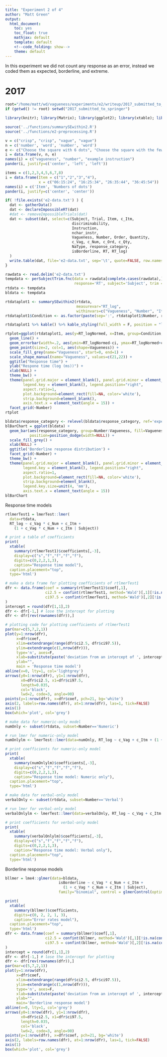 ```yaml
---
title: "Experiment 2 of 4"
author: "Matt Green"
output:
  html_document:
    toc: yes
    toc_float: true
    mathjax: default
    template: default
    <!--code_folding: show-->
    theme: default
---  
```


<style>
table, th, td {
    border: 1px grey;
    border-collapse: collapse;
    padding:2px 5px 2px 5px
}  
</style>

In this experiment we did not count any response as an error, instead we coded them as expected, borderline, and extreme.

# 2017

```r
root="/home/matt/wd/vagueness/experiments/e2/writeup/2017_submitted_to_springer"
if (getwd() != root) setwd("2017_submitted_to_springer")
```

```r
library(knitr); library(Matrix); library(ggplot2); library(xtable); library(gridExtra); library(lme4); library(lmerTest);  library(data.table); library(dplyr); library(dtplyr); library(pander); library(LMERConvenienceFunctions); library(kableExtra)
```

```r
source('../functions/summarySEwithin2.R')
source('../functions/e2-preprocessing.R')
```

```r
v = c("crisp", "crisp", "vague", "vague")
n = c('number', 'word', 'number', 'word')
e <- c("Choose the square with 6 dots", "Choose the square with the fewest dots", "Choose a square with about 10 dots", "Choose a square with few dots")
i = data.frame(v, n, e)
names(i) = c("vagueness", "number", "example instruction")
pander(i, justify=c('center', 'left', 'left'))
```

```r
items = c(1,2,3,4,5,6,7,8)
i = data.frame(Item = c("1","2","3","4"),
               x = c("06:15:24", "16:25:34", "26:35:44", "36:45:54"))
names(i) = c('Item', 'Numbers of dots')
pander(i, justify=c('center', 'center'))
```

```r
if( !file.exists('e2-data.txt') ) {
  dat <- gatherData() 
  dat <- declareImpossibleRT(dat)
  #dat <- removeImpossibleTrials(dat)
  dat <- subset(dat, select=c(Subject, Trial, Item, c_Itm, 
                              discriminability, 
                              Instruction,
                              nchar_instr,
                              Vagueness, Number, Order, Quantity, 
                              c_Vag, c_Num, c_Ord, c_Qty,
                              NaType, response_category, 
                              isBorderline, RT, RT_log)
  )
  write.table(dat, file='e2-data.txt', sep='\t', quote=FALSE, row.names = FALSE)
}
```

```r
rawdata <- read.delim('e2-data.txt')
tempdata <- perSubjectTrim.fnc(data = rawdata[complete.cases(rawdata),], 
                               response='RT', subject='Subject', trim = 2.5)$data
rtdata <- tempdata
bldata <- tempdata
```

```r
rtdataplot1 <- summarySEwithin2(rtdata, 
                                measurevar="RT_log", 
                                withinvars=c("Vagueness", "Number", "Item"), idvar="Subject")
rtdataplot1$Condition <- as.factor(paste(sep=':', rtdataplot1$Number, rtdataplot1$Vagueness))

rtdataplot1 %>% kable() %>% kable_styling(full_width = F, position = "left", font_size = 11)

rtplot=ggplot(rtdataplot1, aes(y=RT_logNormed, x=Item, group=Condition, fill=Vagueness)) +
  geom_line() +
  geom_errorbar(width=.2, aes(ymin=RT_logNormed-ci, ymax=RT_logNormed+ci)) +
  geom_point(size=2, col=1, aes(shape=Vagueness)) +
  scale_fill_grey(name="Vagueness", start=0, end=1) +
  scale_shape_manual(name="Vagueness", values=c(21,22)) +
  ggtitle("Response time") +
  ylab("Respone time (log (ms))") + 
  xlab(NULL) +
  theme_bw() +
  theme(panel.grid.major = element_blank(), panel.grid.minor = element_blank(),
        legend.key = element_blank(), legend.position="right",
        aspect.ratio=1,
        plot.background=element_rect(fill=NA, color='white'),
        strip.background=element_blank(),
        axis.text.x = element_text(angle = 15)) +
  facet_grid(~Number)
rtplot
```

```r
bldata$response_category <- relevel(bldata$response_category, ref='expected')
blBarChart = ggplot(bldata) +
  geom_bar(aes(response_category, group=Number:Vagueness, fill=Vagueness),
           position=position_dodge(width=NULL)) +
  scale_fill_grey() +
  xlab(NULL) +
  ggtitle('Borderline response distribution') +
  facet_grid(~Number) +
  theme_bw() +
  theme(panel.grid.major = element_blank(), panel.grid.minor = element_blank(),
        legend.key = element_blank(), legend.position="right", 
        aspect.ratio=1,
        plot.background=element_rect(fill=NA, color='white'),
        strip.background=element_blank(),
        legend.key.size=unit(4, 'mm'),
        axis.text.x = element_text(angle = 15))
blBarChart
```

Response time models 

```r
rtlmerTest1 = lmerTest::lmer(
  data=rtdata,
  RT_log ~ c_Vag * c_Num + c_Itm +
    (1 + c_Vag * c_Num + c_Itm | Subject))
```

```r

# print a table of coefficients
print(
  xtable(
    summary(rtlmerTest1)$coefficients[,-3], 
    display=c("s","f","f","f","f"),
    digits=c(0,2,2,1,3),
    caption="Response time model"),
  caption.placement="top", 
  type='html')

# make a data frame for plotting coefficients of rtlmerTest1
dfr <- data.frame(coef = summary(rtlmerTest1)$coef[,1],
                  ci2.5 = confint(rtlmerTest1, method='Wald')[,1][!is.na(confint(rtlmerTest1, method='Wald')[,1])],
                  ci97.5 = confint(rtlmerTest1, method='Wald')[,2][!is.na(confint(rtlmerTest1, method='Wald')[,2])]
)
intercept = round(dfr[1,1],2)
dfr <- dfr[-1,] # lose the intercept for plotting
dfr <- dfr[rev(rownames(dfr)),]

# plotting code for plotting coefficients of rtlmerTest1
par(mar=c(5,7,2,1))
plot(y=1:nrow(dfr), 
     x=dfr$coef, 
     xlim=extendrange(range(dfr$ci2.5, dfr$ci97.5)), 
     ylim=extendrange(c(1,nrow(dfr))),
     type='n', axes=F, 
     xlab=substitute(paste('deviation from an intercept of ', intercept, ' log RT, with 95% CI.'), list(intercept=intercept)),
     ylab="",
     main = 'Response time model')
abline(v=0, lty=1, col='lightgrey')
arrows(y0=1:nrow(dfr), y1=1:nrow(dfr), 
       x0=dfr$ci2.5, x1=dfr$ci97.5, 
       length=0.035,
       col='black',
       lwd=2, code=3, angle=90)
points(y=1:nrow(dfr), x=dfr$coef, pch=21, bg='white')
axis(2, labels=row.names(dfr), at=1:nrow(dfr), las=1, tick=FALSE)
axis(1)
box(which='plot', col='grey')
```

```r

# make data for numeric-only model
numOnly <- subset(rtdata, subset=Number=='Numeric')

# run lmer for numeric-only model
numOnlylm <- lmerTest::lmer(data=numOnly, RT_log ~ c_Vag + c_Itm + (1 + c_Vag + c_Itm | Subject))

# print coefficients for numeric-only model
print(
  xtable(
    summary(numOnlylm)$coefficients[,-3], 
    display=c("s","f","f","f","f"),
    digits=c(0,2,2,1,3),
    caption="Response time model: Numeric only"),
  caption.placement="top", 
  type='html')
```

```r
# make data for verbal-only model
verbalOnly <- subset(rtdata, subset=Number=='Verbal')

# run lmer for verbal-only model
verbalOnlylm <- lmerTest::lmer(data=verbalOnly, RT_log ~ c_Vag + c_Itm + (1 + c_Vag + c_Itm | Subject))

# print coefficients for verbal-only model
print(
  xtable(
    summary(verbalOnlylm)$coefficients[,-3], 
    display=c("s","f","f","f","f"),
    digits=c(0,2,2,1,3),
    caption="Response time model: Verbal only"),
  caption.placement="top", 
  type='html')
```

Borderline response models

```r
bllmer = lme4::glmer(data=bldata,
                        isBorderline ~ c_Vag * c_Num + c_Itm +
                          (1 + c_Vag * c_Num + c_Itm | Subject),
                        family="binomial", control = glmerControl(optimizer = "bobyqa"))
```

```r
print(
  xtable(
    summary(bllmer)$coefficients,
    digits=c(0, 2, 2, 1, 3),
    caption="Error rates model"),
  caption.placement="top", 
  type='html')
dfr <- data.frame(coef = summary(bllmer)$coef[,1],
                  ci2.5 = confint(bllmer, method='Wald')[,1][!is.na(confint(bllmer, method='Wald')[,1])],
                  ci97.5 = confint(bllmer, method='Wald')[,2][!is.na(confint(bllmer, method='Wald')[,2])]
)
intercept = round(dfr[1,1],2)
dfr <- dfr[-1,] # lose the intercept for plotting
dfr <- dfr[rev(rownames(dfr)),]
par(mar=c(5,7,2,1))
plot(y=1:nrow(dfr), 
     x=dfr$coef, 
     xlim=extendrange(range(dfr$ci2.5, dfr$ci97.5)), 
     ylim=extendrange(c(1,nrow(dfr))),
     type='n', axes=F, 
     xlab=substitute(paste('deviation from an intercept of ', intercept, ' with 95% CI.'), list(intercept=intercept)),
     ylab="",
     main='Borderline response model')
abline(v=0, lty=1, col='grey')
arrows(y0=1:nrow(dfr), y1=1:nrow(dfr), 
       x0=dfr$ci2.5, x1=dfr$ci97.5, 
       length=0.035,
       col='black',
       lwd=2, code=3, angle=90)
points(y=1:nrow(dfr), x=dfr$coef, pch=21, bg='white')
axis(2, labels=row.names(dfr), at=1:nrow(dfr), las=1, tick=FALSE)
axis(1)
box(which='plot', col='grey')
```

